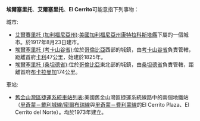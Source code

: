 '''埃爾塞里托'''、'''艾爾塞里托'''、'''El Cerrito'''可能意指下列事物：
;城市:
* [[艾爾賽里托_(加利福尼亞州)|艾爾賽里托 (加利福尼亞州)]]:[[美國|美國]][[加利福尼亞州|加利福尼亞州]][[康特拉科斯塔縣|康特拉科斯塔縣]]下屬的一個城市。於1917年8月23日建市。
* [[埃爾塞里托_(考卡山谷省)|埃爾塞里托 (考卡山谷省)]]:位於[[哥倫比亞|哥倫比亞]]西部的城鎮，由[[考卡山谷省|考卡山谷省]]負責管轄，距離首府[[卡利|卡利]]47公里，始建於1825年。
* [[埃爾塞里托_(桑坦德省)|埃爾塞里托 (桑坦德省)]]:位於[[哥倫比亞|哥倫比亞]]東北部的城鎮，由[[桑坦德省|桑坦德省]]負責管轄，距離首府[[布卡拉曼加|布卡拉曼加]]174公里。

;車站:
* [[舊金山灣區捷運系統車站列表|舊金山灣區捷運系統車站列表]]:美國舊金山灣區捷運系統線路中的兩個地鐵站（[[里奇蒙－戴利城線/密爾布瑞線|里奇蒙－戴利城線/密爾布瑞線]]與[[里奇蒙－費利蒙線|里奇蒙－費利蒙線]]的El Cerrito Plaza、El Cerrito del Norte）。均於1973年建立。

{{Disambig|Cat=五字地名消歧义}}